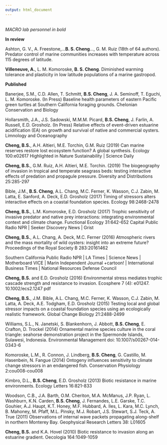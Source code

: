 ```yaml
---
output: html_document
---
```

<br>
*MACRO lab personnel in bold*

**In review**

Ashton, G. V., A. Freestone,…**B. S. Cheng**…, G. M. Ruiz (18th of 64 authors). Predator control of marine communities increases with temperature across 115 degrees of latitude.

**Villeneuve, A.**, L. M. Komoroske, **B. S. Cheng**. Diminished warming tolerance and plasticity in low latitude populations of a marine gastropod.

**Published**

Banerjee, S.M., C.D. Allen, T. Schmitt, **B.S. Cheng**, J. A. Seminoff, T. Eguchi, L. M. Komoroske. (In Press) Baseline health parameters of eastern Pacific green turtles at Southern California foraging grounds. Chelonian Conservation and Biology

Hollarsmith, J.A., J.S. Sadowski, M.M.M. Picard, **B.S. Cheng**, J. Farlin, A. Russell, E.D. Grosholz. (In Press) Relative effects of event-driven estuarine acidification (EA) on growth and survival of native and commercial oysters. Limnology and Oceanography

**Cheng, B.S.**, A.H. Altieri, M.E. Torchin, G.M. Ruiz (2019) Can marine reserves restore lost ecosystem function? A global synthesis. Ecology 100:e02617
Highlighted in Nature Sustainability | Science Daily

**Cheng, B.S.**, G.M. Ruiz, A.H. Altieri, M.E. Torchin. (2019) The biogeography of invasion in tropical and temperate seagrass beds: testing interactive effects of predation and propagule pressure. Diversity and Distributions 25:285-297

Bible, J.M., **B.S. Cheng**, A.L. Chang, M.C. Ferner, K. Wasson, C.J. Zabin, M. Latta, E. Sanford, A. Deck, E.D. Grosholz (2017) Timing of stressors alters interactive effects on a coastal foundation species. Ecology 98:2468-2478

**Cheng, B.S.**, L.M. Komoroske, E.D. Grosholz (2017) Trophic sensitivity of invasive predator and native prey interactions: integrating environmental context and climate change. Functional Ecology 31:642-652
Capital Public Radio NPR | Seeker Discovery News | Grist

**Cheng, B.S.**, A.L. Chang, A. Deck, M.C. Ferner (2016) Atmospheric rivers and the mass mortality of wild oysters: insight into an extreme future? Proceedings of the Royal Society B 283:20161462 

Southern California Public Radio NPR | LA Times | Science News | Motherboard VICE | Marin Independent Journal  +cartoon! | International Business Times | National Resources Defense Council

**Cheng, B.S.** and E.D. Grosholz (2016) Environmental stress mediates trophic cascade strength and resistance to invasion. Ecosphere 7 (4): e01247. 10.1002/ecs2.1247 pdf

**Cheng, B.S.**, J.M. Bible, A.L. Chang, M.C. Ferner, K. Wasson, C.J. Zabin, M. Latta, A. Deck, A.E. Todgham, E.D. Grosholz (2015) Testing local and global stressor impacts on a coastal foundation species using an ecologically realistic framework. Global Change Biology 21:2488-2499

Williams, S.L., N. Janetski, S. Blankenhorn, J. Abbott, **B.S. Cheng**, E. Crafton, D. Trockel (2014)
Ornamental marine species culture in the coral triangle: seahorse demonstration project in the Spermonde Islands, Sulawesi, Indonesia. Environmental Management doi: 10.1007/s00267-014-0343-6

Komoroske, L.M., R. Connon, J. Lindberg, **B.S. Cheng**, G. Castillo, M. Hasenbein, N. Fangue (2014)
Ontogeny influences sensitivity to climate change stressors in an endangered fish. Conservation Physiology 2:cou008-cou008

Kimbro, D.L., **B.S. Cheng**, E.D. Grosholz (2013) Biotic resistance in marine environments. Ecology Letters 16:821-833

Woodson, C.B., J.A. Barth, O.M. Cheriton, M.A. McManus, J.P. Ryan, L. Washburn, K.N. Carden, **B.S. Cheng**, J. Fernandes, L.E. Garske, T.C. Gouhier, A.J. Haupt, K.T. Honey, M.F. Hubbard,   A. Iles, L. Kara, M.C. Lynch, B. Mahoney, M. Pfaff, M.L. Pinsky, M.J. Robart, J.S. Stewart, S.J. Teck, A. True (2011) Observations of internal wave packets propagating along-shelf in northern Monterey Bay. Geophysical Research Letters 38: L01605

**Cheng, B.S.** and K.A. Hovel (2010) Biotic resistance to invasion along an estuarine gradient. Oecologia 164:1049-1059